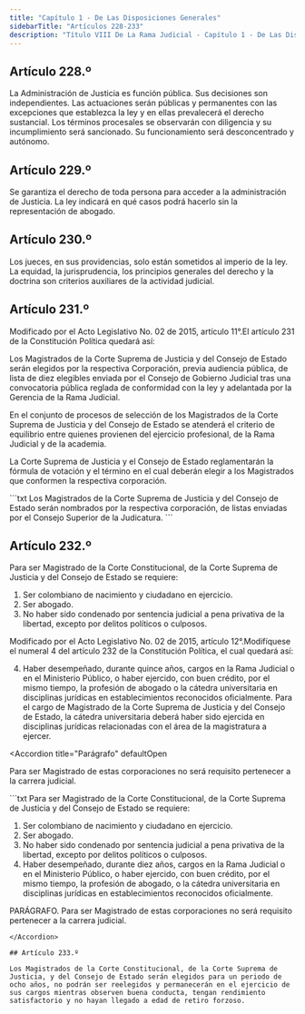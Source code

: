 ```yaml
---
title: "Capítulo 1 - De Las Disposiciones Generales"
sidebarTitle: "Artículos 228-233"
description: "Título VIII De La Rama Judicial - Capítulo 1 - De Las Disposiciones Generales"
---
```


## Artículo 228.º

La Administración de Justicia es función pública. Sus decisiones son independientes. Las actuaciones serán públicas y permanentes con las excepciones que establezca la ley y en ellas prevalecerá el derecho sustancial. Los términos procesales se observarán con diligencia y su incumplimiento será sancionado. Su funcionamiento será desconcentrado y autónomo.

## Artículo 229.º

Se garantiza el derecho de toda persona para acceder a la administración de Justicia. La ley indicará en qué casos podrá hacerlo sin la representación de abogado.

## Artículo 230.º

Los jueces, en sus providencias, solo están sometidos al imperio de la ley. La equidad, la jurisprudencia, los principios generales del derecho y la doctrina son criterios auxiliares de la actividad judicial.

## Artículo 231.º

<Warning>Modificado por el Acto Legislativo No. 02 de 2015, artículo 11°.El artículo 231 de la Constitución Política quedará así:</Warning>

Los Magistrados de la Corte Suprema de Justicia y del Consejo de Estado serán elegidos por la respectiva Corporación, previa audiencia pública, de lista de diez elegibles enviada por el Consejo de Gobierno Judicial tras una convocatoria pública reglada de conformidad con la ley y adelantada por la Gerencia de la Rama Judicial.

En el conjunto de procesos de selección de los Magistrados de la Corte Suprema de Justicia y del Consejo de Estado se atenderá el criterio de equilibrio entre quienes provienen del ejercicio profesional, de la Rama Judicial y de la academia.

La Corte Suprema de Justicia y el Consejo de Estado reglamentarán la fórmula de votación y el término en el cual deberán elegir a los Magistrados que conformen la respectiva corporación.

<Accordion title="Artículo original antes de la modificación:">
```txt
Los Magistrados de la Corte Suprema de Justicia y del Consejo de Estado serán
nombrados por la respectiva corporación, de listas enviadas por el Consejo
Superior de la Judicatura.
```
</Accordion>

## Artículo 232.º

Para ser Magistrado de la Corte Constitucional, de la Corte Suprema de Justicia y del Consejo de Estado se requiere:

1. Ser colombiano de nacimiento y ciudadano en ejercicio.
2. Ser abogado.
3. No haber sido condenado por sentencia judicial a pena privativa de la libertad, excepto por delitos políticos o culposos.

<Warning>Modificado por el Acto Legislativo No. 02 de 2015, artículo 12°.Modifíquese el numeral 4 del artículo 232 de la Constitución Política, el cual quedará así:</Warning>

4. Haber desempeñado, durante quince años, cargos en la Rama Judicial o en el Ministerio Público, o haber ejercido, con buen crédito, por el mismo tiempo, la profesión de abogado o la cátedra universitaria en disciplinas jurídicas en establecimientos reconocidos oficialmente. Para el cargo de Magistrado de la Corte Suprema de Justicia y del Consejo de Estado, la cátedra universitaria deberá haber sido ejercida en disciplinas jurídicas relacionadas con el área de la magistratura a ejercer.

<Accordion
title="Parágrafo"
defaultOpen
>
Para ser Magistrado de estas corporaciones no será
requisito pertenecer a la carrera judicial.
</Accordion>


<Accordion title="Artículo original antes de la modificación:">
```txt
Para ser Magistrado de la Corte Constitucional, de la Corte Suprema de 
Justicia y del Consejo de Estado se requiere:

1. Ser colombiano de nacimiento y ciudadano en ejercicio.
2. Ser abogado.
3. No haber sido condenado por sentencia judicial a pena privativa de la 
libertad, excepto por delitos políticos o culposos.
4. Haber desempeñado, durante diez años, cargos en la Rama Judicial
o en el Ministerio Público, o haber ejercido, con buen crédito, por el mismo
tiempo, la profesión de abogado, o la cátedra universitaria en disciplinas
jurídicas en establecimientos reconocidos oficialmente.

PARÁGRAFO. Para ser Magistrado de estas corporaciones no será
requisito pertenecer a la carrera judicial.
```
</Accordion>

## Artículo 233.º

Los Magistrados de la Corte Constitucional, de la Corte Suprema de Justicia, y del Consejo de Estado serán elegidos para un periodo de ocho años, no podrán ser reelegidos y permanecerán en el ejercicio de sus cargos mientras observen buena conducta, tengan rendimiento satisfactorio y no hayan llegado a edad de retiro forzoso.
